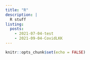 ```yaml
---
title: "R"
description: |
  R stuff
listing:
  posts:
    - 2021-07-04-test
    - 2021-09-04-CovidLKK
---
```



```r
knitr::opts_chunk$set(echo = FALSE)
```

